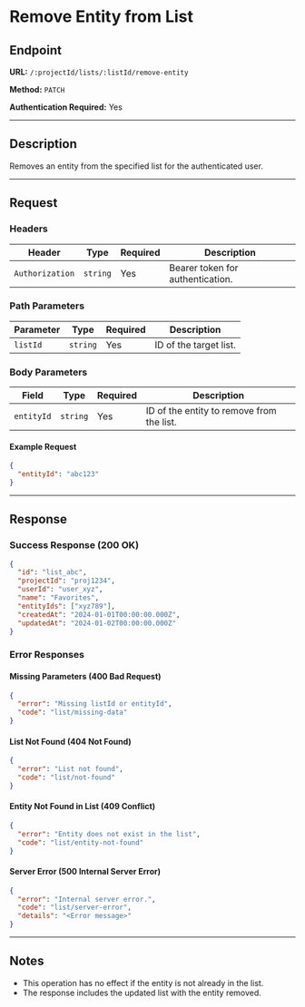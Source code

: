 # Remove Entity from List

## Endpoint

**URL:** `/:projectId/lists/:listId/remove-entity`

**Method:** `PATCH`

**Authentication Required:** Yes

---

## Description

Removes an entity from the specified list for the authenticated user.

---

## Request

### Headers

| Header          | Type     | Required | Description                      |
| --------------- | -------- | -------- | -------------------------------- |
| `Authorization` | `string` | Yes      | Bearer token for authentication. |

### Path Parameters

| Parameter | Type     | Required | Description            |
| --------- | -------- | -------- | ---------------------- |
| `listId`  | `string` | Yes      | ID of the target list. |

### Body Parameters

| Field      | Type     | Required | Description                               |
| ---------- | -------- | -------- | ----------------------------------------- |
| `entityId` | `string` | Yes      | ID of the entity to remove from the list. |

#### Example Request

```json
{
  "entityId": "abc123"
}
```

---

## Response

### Success Response (200 OK)

```json
{
  "id": "list_abc",
  "projectId": "proj1234",
  "userId": "user_xyz",
  "name": "Favorites",
  "entityIds": ["xyz789"],
  "createdAt": "2024-01-01T00:00:00.000Z",
  "updatedAt": "2024-01-02T00:00:00.000Z"
}
```

### Error Responses

#### Missing Parameters (400 Bad Request)

```json
{
  "error": "Missing listId or entityId",
  "code": "list/missing-data"
}
```

#### List Not Found (404 Not Found)

```json
{
  "error": "List not found",
  "code": "list/not-found"
}
```

#### Entity Not Found in List (409 Conflict)

```json
{
  "error": "Entity does not exist in the list",
  "code": "list/entity-not-found"
}
```

#### Server Error (500 Internal Server Error)

```json
{
  "error": "Internal server error.",
  "code": "list/server-error",
  "details": "<Error message>"
}
```

---

## Notes

- This operation has no effect if the entity is not already in the list.
- The response includes the updated list with the entity removed.

